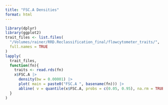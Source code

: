 ```yaml
---
title: "FSC.A Densities"
format: html
---
```




```r
library(dplyr)
library(ggplot2)
trait_files <- list.files(
  "/Volumes/rainer/RRD.Reclassification_final/flowcytometer_traits/",
  full.names = TRUE
)
lapply(
  trait_files,
  function(fn){
    traits <- read.rds(fn)
    x$FSC.A |> 
      density(bw = 0.00001) |>
      plot( main = paste0("FSC.A ", basename(fn))) |>
      abline( v = quantile(x$FSC.A, probs = c(0.05, 0.95), na.rm = TRUE) )
  }
)
```

